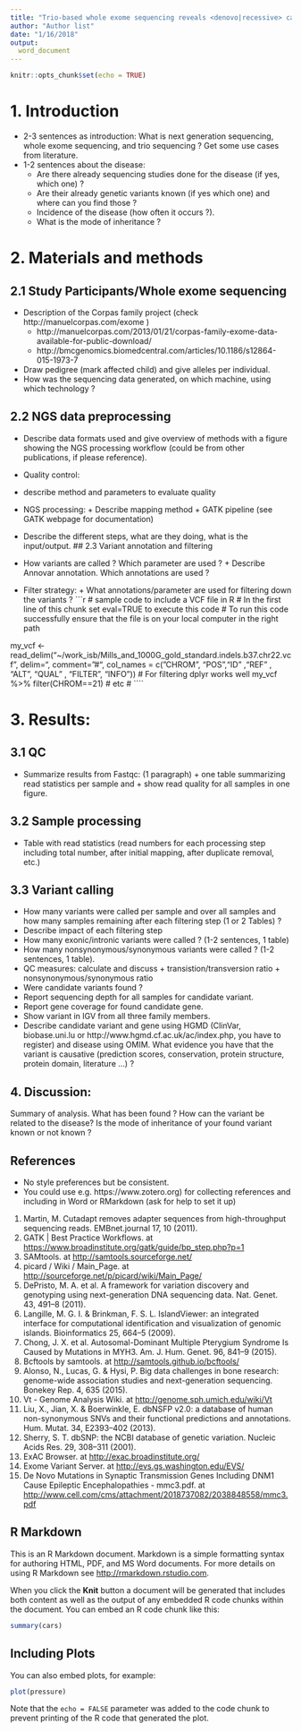 ```yaml
---
title: "Trio-based whole exome sequencing reveals <denovo|recessive> causative mutation for <disease>"
author: "Author list"
date: "1/16/2018"
output: 
  word_document
---
```



```r
knitr::opts_chunk$set(echo = TRUE)
```


# 1.	Introduction
-	2-3 sentences as introduction:
    What is next generation sequencing, whole exome sequencing, and trio sequencing ? Get some use cases from literature. 
-	1-2 sentences about the disease:
    + Are there already sequencing studies done for the disease (if yes, which one) ?
    + Are their already genetic variants known (if yes which one) and where can you find those ?
    + Incidence of the disease (how often it occurs ?).
    + What is the mode of inheritance ?

# 2.	Materials and methods
## 2.1 Study Participants/Whole exome sequencing
-	Description of the Corpas family project (check http://manuelcorpas.com/exome )
    +	http://manuelcorpas.com/2013/01/21/corpas-family-exome-data-available-for-public-download/
    + http://bmcgenomics.biomedcentral.com/articles/10.1186/s12864-015-1973-7
-	Draw pedigree (mark affected child) and give alleles per individual.
-	How was the sequencing data generated, on which machine, using which technology ? 

## 2.2 NGS data preprocessing 
-	Describe data formats used and give overview of methods with a figure showing the NGS processing workflow (could be from other publications, if  please reference).
-	Quality control:
  +	describe method and parameters to evaluate quality
-	NGS processing:
		+ Describe mapping method
		+ GATK pipeline (see GATK webpage for documentation)
 - Describe the different steps, what are they doing, what is the input/output.
## 2.3 Variant annotation and filtering
-	How variants are called ? Which parameter are used ?
		+ Describe Annovar annotation. Which annotations are used ?
		
		
-	Filter strategy:
		+ What annotations/parameter are used for filtering down the variants ?
```r

# sample code to include a VCF file in R
# In the first line of this chunk set eval=TRUE to execute this code
# To run this code successfully ensure that the file is on your local computer in the right path

my_vcf <- read_delim("~/work_isb/Mills_and_1000G_gold_standard.indels.b37.chr22.vcf", delim="\t", comment="#", col_names = c("CHROM",  "POS","ID" ,"REF"  , "ALT", "QUAL" , "FILTER",   "INFO"))
# For filtering dplyr works well
my_vcf %>% filter(CHROM==21) # etc
#
````

# 3.	Results:
## 3.1 QC
-	Summarize results from Fastqc: (1 paragraph)
		+ one table summarizing read statistics per sample and 
		+ show read quality for all samples in one figure.

## 3.2 Sample processing
-	Table with read statistics (read numbers for each processing step including total number, after initial mapping, after duplicate removal, etc.)

## 3.3 Variant calling
-	How many variants were called per sample and over all samples and how many samples remaining after each filtering step (1 or 2 Tables) ?
-	Describe impact of each filtering step
-	How many exonic/intronic variants were called ? (1-2 sentences, 1 table)
-	How many nonsynonymous/synonymous variants were called ? (1-2 sentences, 1 table).
-	QC measures: calculate and discuss
		+ transistion/transversion ratio
		+ nonsynonymous/synonymous ratio
-	Were candidate variants found ?
-	Report sequencing depth for all samples for candidate variant.
-	Report gene coverage for found candidate gene.
-	Show variant in IGV from all three family members.
-	Describe candidate variant and gene using HGMD (ClinVar, biobase.uni.lu or http://www.hgmd.cf.ac.uk/ac/index.php, you have to register)  and disease using OMIM. What evidence you have that the variant is causative (prediction scores, conservation, protein structure, protein domain, literature …) ?

## 4. Discussion:
Summary of analysis. What has been found ? How can the variant be related to the disease? Is the mode of inheritance of your found variant known or not known ?

## References
 * No style preferences but be consistent. 
 * You could use e.g. https://www.zotero.org) for collecting references and including in Word or RMarkdown (ask for help to set it up)
 
1.	Martin, M. Cutadapt removes adapter sequences from high-throughput sequencing reads. EMBnet.journal 17, 10 (2011).
2.	GATK | Best Practice Workflows. at <https://www.broadinstitute.org/gatk/guide/bp_step.php?p=1>
3.	SAMtools. at <http://samtools.sourceforge.net/>
4.	picard / Wiki / Main_Page. at <http://sourceforge.net/p/picard/wiki/Main_Page/>
5.	DePristo, M. A. et al. A framework for variation discovery and genotyping using next-generation DNA sequencing data. Nat. Genet. 43, 491–8 (2011).
6.	Langille, M. G. I. & Brinkman, F. S. L. IslandViewer: an integrated interface for computational identification and visualization of genomic islands. Bioinformatics 25, 664–5 (2009).
7.	Chong, J. X. et al. Autosomal-Dominant Multiple Pterygium Syndrome Is Caused by Mutations in MYH3. Am. J. Hum. Genet. 96, 841–9 (2015).
11.	Bcftools by samtools. at <http://samtools.github.io/bcftools/>
12.	Alonso, N., Lucas, G. & Hysi, P. Big data challenges in bone research: genome-wide association studies and next-generation sequencing. Bonekey Rep. 4, 635 (2015).
15.	Vt - Genome Analysis Wiki. at <http://genome.sph.umich.edu/wiki/Vt>
16.	Liu, X., Jian, X. & Boerwinkle, E. dbNSFP v2.0: a database of human non-synonymous SNVs and their functional predictions and annotations. Hum. Mutat. 34, E2393–402 (2013).
17.	Sherry, S. T. dbSNP: the NCBI database of genetic variation. Nucleic Acids Res. 29, 308–311 (2001).
18.	ExAC Browser. at <http://exac.broadinstitute.org/>
19.	Exome Variant Server. at <http://evs.gs.washington.edu/EVS/>
34.	De Novo Mutations in Synaptic Transmission Genes Including DNM1 Cause Epileptic Encephalopathies - mmc3.pdf. at <http://www.cell.com/cms/attachment/2018737082/2038848558/mmc3.pdf>


## R Markdown

This is an R Markdown document. Markdown is a simple formatting syntax for authoring HTML, PDF, and MS Word documents. For more details on using R Markdown see <http://rmarkdown.rstudio.com>.

When you click the **Knit** button a document will be generated that includes both content as well as the output of any embedded R code chunks within the document. You can embed an R code chunk like this:

```r
summary(cars)
```

## Including Plots

You can also embed plots, for example:

```r
plot(pressure)
```

Note that the `echo = FALSE` parameter was added to the code chunk to prevent printing of the R code that generated the plot.
